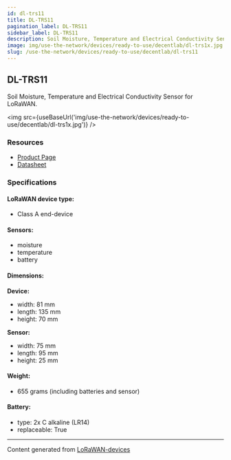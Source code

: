 ```yaml
---
id: dl-trs11
title: DL-TRS11
pagination_label: DL-TRS11
sidebar_label: DL-TRS11
description: Soil Moisture, Temperature and Electrical Conductivity Sensor for LoRaWAN
image: img/use-the-network/devices/ready-to-use/decentlab/dl-trs1x.jpg
slug: /use-the-network/devices/ready-to-use/decentlab/dl-trs11
---
```



## DL-TRS11

Soil Moisture, Temperature and Electrical Conductivity Sensor for LoRaWAN.

<img src={useBaseUrl('img/use-the-network/devices/ready-to-use/decentlab/dl-trs1x.jpg')} />

### Resources

- [Product Page](https://www.decentlab.com/products/soil-moisture-temperature-and-electrical-conductivity-sensor-for-lorawan)
- [Datasheet](https://cdn.decentlab.com/download/datasheets/Decentlab-DL-TRS11-datasheet.pdf)

### Specifications

#### LoRaWAN device type:

- Class A end-device

#### Sensors:

- moisture
- temperature
- battery

#### Dimensions:

**Device:**

- width: 81 mm
- length: 135 mm
- height: 70 mm

**Sensor:**

- width: 75 mm
- length: 95 mm
- height: 25 mm

#### Weight:

- 655 grams (including batteries and sensor)

#### Battery:

- type: 2x C alkaline (LR14)
- replaceable: True

---

Content generated from [LoRaWAN-devices](https://github.com/TheThingsNetwork/lorawan-devices)
